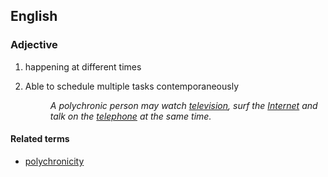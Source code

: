 ==English==

===Adjective===
{{en-adj}}

# happening at different times
# {{label|en|of a person}} Able to schedule multiple tasks contemporaneously
#: ''A polychronic person may watch [[television]], surf the [[Internet]] and talk on the [[telephone]] at the same time.''

====Related terms====
* [[polychronicity]]